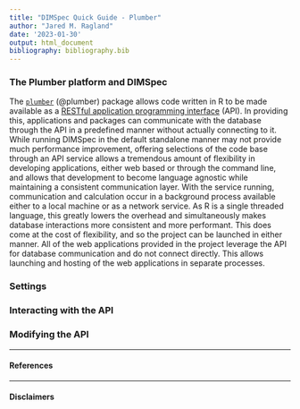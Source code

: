 ```yaml
---
title: "DIMSpec Quick Guide - Plumber"
author: "Jared M. Ragland"
date: '2023-01-30'
output: html_document
bibliography: bibliography.bib
---
```


### The Plumber platform and DIMSpec {#qg2-intro}

The [`plumber`](https://www.rplumber.io) (@plumber) package allows code written in R to be made available as a [RESTful application programming interface](https://restfulapi.net/) (API). In providing this, applications and packages can communicate with the database through the API in a predefined manner without actually connecting to it. While running DIMSpec in the default standalone manner may not provide much performance improvement, offering selections of the code base through an API service allows a tremendous amount of flexibility in developing applications, either web based or through the command line, and allows that development to become language agnostic while maintaining a consistent communication layer. With the service running, communication and calculation occur in a background process available either to a local machine or as a network service. As R is a single threaded language, this greatly lowers the overhead and simultaneously makes database interactions more consistent and more performant. This does come at the cost of flexibility, and so the project can be launched in either manner. All of the web applications provided in the project leverage the API for database communication and do not connect directly. This allows launching and hosting of the web applications in separate processes.

### Settings {#qg2-settings}

### Interacting with the API {#qg2-api}

### Modifying the API {#qg2-modification}

---

#### References {#qg2-refs}

<div id="refs"></div>

---

#### Disclaimers {#qg2-disclaimers}
